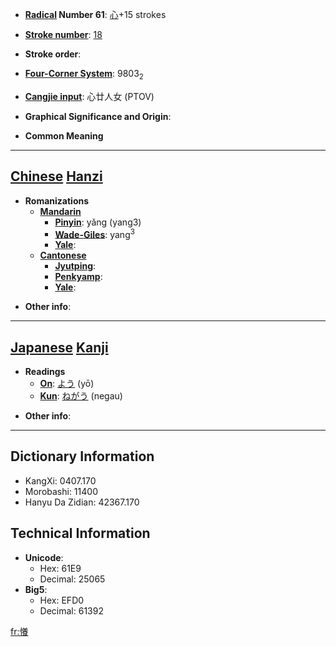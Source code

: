 * '''[[Wiktionary:Chinese radical index| Radical]] Number 61''': [[Wiktionary:Chinese radical index 心|心]]+15 strokes

* '''[[Wiktionary:Chinese total strokes index|Stroke number]]''': [[Wiktionary:Chinese total strokes index 18|18]]

* '''Stroke order''': 

* '''[[Wiktionary:Chinese four corner index|Four-Corner System]]''': 9803<sub>2</sub>

* '''[[Wiktionary:Chinese Cangjie index|Cangjie input]]''': 心廿人女 (PTOV)

* '''Graphical Significance and Origin''': 

* '''Common Meaning'''

----

== [[Chinese]] [[Hanzi]] ==

* '''Romanizations'''
** '''[[Mandarin]]'''
*** '''[[Pinyin]]''': yǎng (yang3)
*** '''[[Wade-Giles]]''': yang<sup>3</sup>
*** '''[[Yale]]''': 
** '''[[Cantonese]]'''
*** '''[[Jyutping]]''':
*** '''[[Penkyamp]]''': 
*** '''[[Yale]]''': 

* '''Other info''': 

----

== [[Japanese]] [[Kanji]] ==

* '''Readings'''
** '''[[On]]''': [[よう]] (yō)
** '''[[Kun]]''': [[ねがう]] (negau)

* '''Other info''':  

----

== Dictionary Information ==

* KangXi: 0407.170
* Morobashi: 11400
* Hanyu Da Zidian: 42367.170

== Technical Information ==

* '''Unicode''':
** Hex: 61E9
** Decimal: 25065
* '''Big5''':
** Hex: EFD0
** Decimal: 61392

[[fr:懩]]